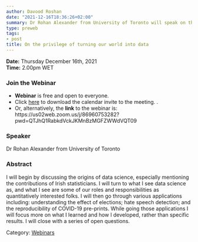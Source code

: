 ```yaml
---
author: Davood Roshan
date: "2021-12-16T18:36:26+02:00"
summary: Dr Rohan Alexander from University of Toronto will speak on the origins of Data Science, and especially the contributions of Irish statisticians on the field.
type: preweb
tags:
- post
title: On the privilege of turning our world into data
---
```

**Date:** Thursday December 16th, 2021 <br>
**Time:** 2.00pm WET <br>

### Join the Webinar

  - **Webinar** is free and open to everyone. 
  - Click [here](/webinars/posts/webinar10_calendar.ics) to download the calendar invite to the meeting. . 
  - Or, alternatively, the **link** to the webinar is: https://us02web.zoom.us/j/86960753282?pwd=QTJhQ1RabkdVckJKMnBzMGFZWWdVQT09 <br>


### Speaker
Dr Rohan Alexander from University of Toronto


### Abstract
I will begin by discussing the origins of data science, especially mentioning the contributions of Irish statisticians. I will turn to what I see data science as, and what I see are some of our roles and responsibilities as quantitatively interested folks. I will then go through various applications including: understanding the effect of elections; hate speech detection; and the reproducibility of COVID-19 pre-prints. While going those applications I will focus more on what I learned and how I developed, rather than specific results. I will close with a series of open questions.


Category: [<u>Webinars</u>](/webinars/)
